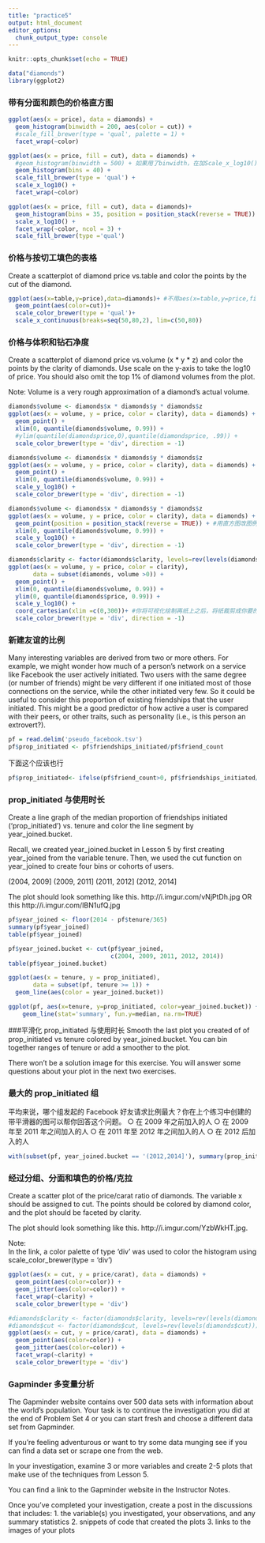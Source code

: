 ```yaml
---
title: "practice5"
output: html_document
editor_options: 
  chunk_output_type: console
---
```


```r
knitr::opts_chunk$set(echo = TRUE)
```

```r
data("diamonds")
library(ggplot2)
```
### 带有分面和颜色的价格直方图
```r
ggplot(aes(x = price), data = diamonds) + 
  geom_histogram(binwidth = 200, aes(color = cut)) +
  #scale_fill_brewer(type = 'qual', palette = 1) +
  facet_wrap(~color) 
```

```r
ggplot(aes(x = price, fill = cut), data = diamonds) + 
  #geom_histogram(binwidth = 500) + 如果用了binwidth，在加Scale_x_log10()有问题
  geom_histogram(bins = 40) +
  scale_fill_brewer(type = 'qual') +
  scale_x_log10() +
  facet_wrap(~color) 
```
```r
ggplot(aes(x = price, fill = cut), data = diamonds)+
  geom_histogram(bins = 35, position = position_stack(reverse = TRUE)) +
  scale_x_log10() +
  facet_wrap(~color, ncol = 3) +
  scale_fill_brewer(type ='qual')
```

### 价格与按切工填色的表格
Create a scatterplot of diamond price vs.table and color the points by the cut of
 the diamond.



```r
ggplot(aes(x=table,y=price),data=diamonds)+ #不用aes(x=table,y=price,fill=cut)，点无fill
  geom_point(aes(color=cut))+
  scale_color_brewer(type = 'qual')+
  scale_x_continuous(breaks=seq(50,80,2), lim=c(50,80))
```
### 价格与体积和钻石净度
Create a scatterplot of diamond price vs.volume (x * y * z) 
and color the points by the clarity of diamonds. 
Use scale on the y-axis to take the log10 of price. 
You should also omit the top 1% of diamond volumes from the plot.

Note: Volume is a very rough approximation of
a diamond's actual volume.


```r
diamonds$volume <- diamonds$x * diamonds$y * diamonds$z
ggplot(aes(x = volume, y = price, color = clarity), data = diamonds) +
  geom_point() +
  xlim(0, quantile(diamonds$volume, 0.99)) +
  #ylim(quantile(diamondsprice,0),quantile(diamondsprice, .99)) +
  scale_color_brewer(type = 'div', direction = -1)
```

```r
diamonds$volume <- diamonds$x * diamonds$y * diamonds$z
ggplot(aes(x = volume, y = price, color = clarity), data = diamonds) +
  geom_point() + 
  xlim(0, quantile(diamonds$volume, 0.99)) +
  scale_y_log10() +
  scale_color_brewer(type = 'div', direction = -1)
```

```r
diamonds$volume <- diamonds$x * diamonds$y * diamonds$z
ggplot(aes(x = volume, y = price, color = clarity), data = diamonds) +
  geom_point(position = position_stack(reverse = TRUE)) + #用直方图改图例顺序的方法不行
  xlim(0, quantile(diamonds$volume, 0.99)) +
  scale_y_log10() +
  scale_color_brewer(type = 'div', direction = -1)
```

```r
diamonds$clarity <- factor(diamonds$clarity, levels=rev(levels(diamonds$clarity)))
ggplot(aes(x = volume, y = price, color = clarity), 
       data = subset(diamonds, volume >0)) +
  geom_point() + 
  xlim(0, quantile(diamonds$volume, 0.99)) +
  ylim(0, quantile(diamonds$price, 0.99)) +
  scale_y_log10() +
  coord_cartesian(xlim =c(0,300))+ #你将可视化绘制再纸上之后，将纸裁剪成你要的大小。
  scale_color_brewer(type = 'div', direction = -1)
```
### 新建友谊的比例
Many interesting variables are derived from two or more others.
For example, we might wonder how much of a person's network on a service like Facebook the user actively initiated. 
Two users with the same degree (or number of friends) might be very different if one initiated most of those connections on the service, while the other initiated very few. 
So it could be useful to consider this proportion of existing friendships that
the user initiated. 
This might be a good predictor of how active a user is compared with their peers, or other traits, such as personality (i.e., is this person an extrovert?).
```r
pf = read.delim('pseudo_facebook.tsv')
pf$prop_initiated <- pf$friendships_initiated/pf$friend_count
```

下面这个应该也行
```r
pf$prop_initiated<- ifelse(pf$friend_count>0, pf$friendships_initiated/pf$friend_count,NA)
```
### prop_initiated 与使用时长
Create a line graph of the median proportion of friendships initiated ('prop_initiated') vs. tenure and color the line segment by year_joined.bucket.

Recall, we created year_joined.bucket in Lesson 5 by first creating year_joined from the variable tenure.
Then, we used the cut function on year_joined to create four bins or cohorts of users.

(2004, 2009]
(2009, 2011]
(2011, 2012]
(2012, 2014]

The plot should look something like this.
http://i.imgur.com/vNjPtDh.jpg
OR this
http://i.imgur.com/IBN1ufQ.jpg
```r
pf$year_joined <- floor(2014 - pf$tenure/365)
summary(pf$year_joined)
table(pf$year_joined)
```

```r
pf$year_joined.bucket <- cut(pf$year_joined, 
                             c(2004, 2009, 2011, 2012, 2014))
table(pf$year_joined.bucket)
```

```r
ggplot(aes(x = tenure, y = prop_initiated),
       data = subset(pf, tenure >= 1)) +
  geom_line(aes(color = year_joined.bucket))
```

```r

ggplot(pf, aes(x=tenure, y=prop_initiated, color=year_joined.bucket)) +
    geom_line(stat='summary', fun.y=median, na.rm=TRUE)
```
###平滑化 prop_initiated 与使用时长
Smooth the last plot you created of of prop_initiated vs tenure colored by
year_joined.bucket. 
You can bin together ranges of tenure or add a smoother to the plot.

There won't be a solution image for this exercise.
You will answer some questions about your plot in the next two exercises.

### 最大的 prop_initiated 组
平均来说，哪个组发起的 Facebook 好友请求比例最大？你在上个练习中创建的带平滑器的图可以帮你回答这个问题。 
○ 在 2009 年之前加入的人 
○ 在 2009 年至 2011 年之间加入的人
○ 在 2011 年至 2012 年之间加入的人 
○ 在 2012 后加入的人
```r
with(subset(pf, year_joined.bucket == '(2012,2014]'), summary(prop_initiated))
```
### 经过分组、分面和填色的价格/克拉
Create a scatter plot of the price/carat ratio of diamonds. 
The variable x should be assigned to cut. 
The points should be colored by diamond color, and the plot should be faceted by clarity.

The plot should look something like this.
http://i.imgur.com/YzbWkHT.jpg.

Note:  
In the link, a color palette of type 'div' was used to color the histogram using
scale_color_brewer(type = 'div')
```r
ggplot(aes(x = cut, y = price/carat), data = diamonds) +
  geom_point(aes(color=color)) +
  geom_jitter(aes(color=color)) +
  facet_wrap(~clarity) +
  scale_color_brewer(type = 'div')

```

```r
#diamonds$clarity <- factor(diamonds$clarity, levels=rev(levels(diamonds$clarity)))
#diamonds$cut <- factor(diamonds$cut, levels=rev(levels(diamonds$cut)))
ggplot(aes(x = cut, y = price/carat), data = diamonds) +
  geom_point(aes(color=color)) +
  geom_jitter(aes(color=color)) +
  facet_wrap(~clarity) +
  scale_color_brewer(type = 'div')
```
### Gapminder 多变量分析
The Gapminder website contains over 500 data sets with information about
the world's population. Your task is to continue the investigation you did at the
end of Problem Set 4 or you can start fresh and choose a different
data set from Gapminder.

If you’re feeling adventurous or want to try some data munging see if you can
find a data set or scrape one from the web.

In your investigation, examine 3 or more variables and create 2-5 plots that make
use of the techniques from Lesson 5.

You can find a link to the Gapminder website in the Instructor Notes.

Once you've completed your investigation, create a post in the discussions that includes:
      1. the variable(s) you investigated, your observations, and any summary statistics
      2. snippets of code that created the plots
      3. links to the images of your plots
```r

```


